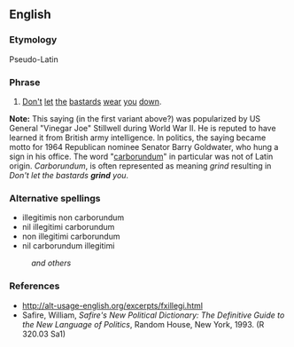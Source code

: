 ==English==

===Etymology===
Pseudo-Latin

===Phrase===
{{infl|en|phrase|head=[[noli]] [[illegitimi]] [[carborundum]]}}

# [[don't|Don't]] [[let]] [[the]] [[bastard]]s [[wear]] [[you]] [[down]].

'''Note:  ''' This saying (in the first variant above?) was popularized by US General "Vinegar Joe" Stillwell during World War II.  He is reputed to have learned it from British army intelligence.  In politics, the saying became motto for 1964 Republican nominee Senator Barry Goldwater, who hung a sign in his office. The word "[[carborundum]]" in particular was not of Latin origin. ''Carborundum'', is often represented as meaning ''grind'' resulting in ''Don't let the bastards '''grind''' you''.

===Alternative spellings===
* illegitimis non carborundum
* nil illegitimi carborundum
* non illegitimi carborundum
* nil carborundum illegitimi
:''and others''

===References===
*http://alt-usage-english.org/excerpts/fxillegi.html
*Safire, William, ''Safire's New Political Dictionary: The Definitive Guide to the New Language of Politics'', Random House, New York, 1993. (R 320.03 Sa1)